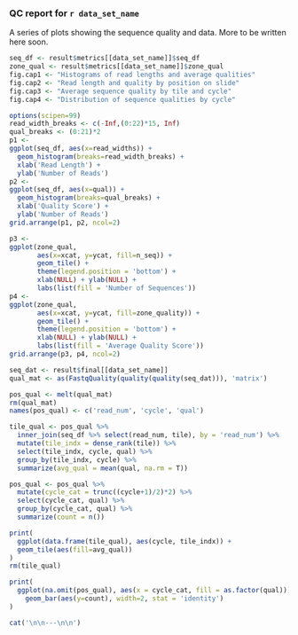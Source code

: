 ### QC report for `r data_set_name`

A series of plots showing the sequence quality and data. More to be written
here soon.

```r
seq_df <- result$metrics[[data_set_name]]$seq_df
zone_qual <- result$metrics[[data_set_name]]$zone_qual
fig.cap1 <- "Histograms of read lengths and average qualities"
fig.cap2 <- "Read length and quality by position on slide"
fig.cap3 <- "Average sequence quality by tile and cycle"
fig.cap4 <- "Distribution of sequence qualities by cycle"
```

```r
options(scipen=99)
read_width_breaks <- c(-Inf,(0:22)*15, Inf)
qual_breaks <- (0:21)*2
p1 <- 
ggplot(seq_df, aes(x=read_widths)) + 
  geom_histogram(breaks=read_width_breaks) +
  xlab('Read Length') +
  ylab('Number of Reads')
p2 <- 
ggplot(seq_df, aes(x=qual)) + 
  geom_histogram(breaks=qual_breaks) +
  xlab('Quality Score') +
  ylab('Number of Reads')
grid.arrange(p1, p2, ncol=2)
```

```r
p3 <-
ggplot(zone_qual,
       aes(x=xcat, y=ycat, fill=n_seq)) + 
       geom_tile() + 
       theme(legend.position = 'bottom') +
       xlab(NULL) + ylab(NULL) +
       labs(list(fill = 'Number of Sequences'))
p4 <-
ggplot(zone_qual,
       aes(x=xcat, y=ycat, fill=zone_quality)) + 
       geom_tile() + 
       theme(legend.position = 'bottom') +
       xlab(NULL) + ylab(NULL) +
       labs(list(fill = 'Average Quality Score'))
grid.arrange(p3, p4, ncol=2)
```

```r
seq_dat <- result$final[[data_set_name]]
qual_mat <- as(FastqQuality(quality(quality(seq_dat))), 'matrix')

pos_qual <- melt(qual_mat)
rm(qual_mat)
names(pos_qual) <- c('read_num', 'cycle', 'qual')

tile_qual <- pos_qual %>%
  inner_join(seq_df %>% select(read_num, tile), by = 'read_num') %>%
  mutate(tile_indx = dense_rank(tile)) %>%
  select(tile_indx, cycle, qual) %>%
  group_by(tile_indx, cycle) %>%
  summarize(avg_qual = mean(qual, na.rm = T))

pos_qual <- pos_qual %>%
  mutate(cycle_cat = trunc((cycle+1)/2)*2) %>%
  select(cycle_cat, qual) %>%
  group_by(cycle_cat, qual) %>%
  summarize(count = n())

print(
  ggplot(data.frame(tile_qual), aes(cycle, tile_indx)) +
  geom_tile(aes(fill=avg_qual))
)
rm(tile_qual)
```

```r
print(
  ggplot(na.omit(pos_qual), aes(x = cycle_cat, fill = as.factor(qual))) +
    geom_bar(aes(y=count), width=2, stat = 'identity') 
)
```
```r
cat('\n\n---\n\n')
```
